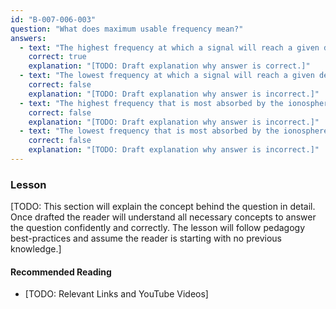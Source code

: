 ```yaml
---
id: "B-007-006-003"
question: "What does maximum usable frequency mean?"
answers:
  - text: "The highest frequency at which a signal will reach a given destination"
    correct: true
    explanation: "[TODO: Draft explanation why answer is correct.]"
  - text: "The lowest frequency at which a signal will reach a given destination"
    correct: false
    explanation: "[TODO: Draft explanation why answer is incorrect.]"
  - text: "The highest frequency that is most absorbed by the ionosphere"
    correct: false
    explanation: "[TODO: Draft explanation why answer is incorrect.]"
  - text: "The lowest frequency that is most absorbed by the ionosphere"
    correct: false
    explanation: "[TODO: Draft explanation why answer is incorrect.]"
---
```


### Lesson

[TODO: This section will explain the concept behind the question in detail. Once drafted the reader will understand all necessary concepts to answer the question confidently and correctly. The lesson will follow pedagogy best-practices and assume the reader is starting with no previous knowledge.]

#### Recommended Reading

- [TODO: Relevant Links and YouTube Videos]
